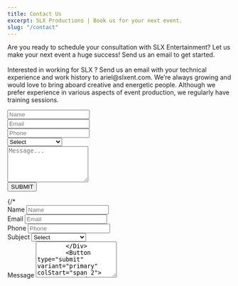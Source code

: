 ```yaml
---
title: Contact Us
excerpt: SLX Productions | Book us for your next event.
slug: "/contact"
---
```


<Block src="inner-hero" heading="Contact Us" image="url('https://res.cloudinary.com/slxent/image/upload/v1605219467/Portfolio/contact_e06cdz.webp')" image="url('https://res.cloudinary.com/slxent/image/upload/v1605219467/Portfolio/contact_vhc6vc.jpg')" />

<Section py="8|12|16|24">
  <Container width="50vw">
      <Div>
        <P fontSize="s|m" mb="12">
          Are you ready to schedule your consultation with SLX Entertainment? Let us make your next event a huge success! Send us an email to get started.
          <Br />
          <Br />
          Interested in working for SLX ? Send us an email with your technical experience and work history to ariel@slxent.com. We’re always growing and would love to bring aboard creative and energetic people. Although we prefer experience in various aspects of event production, we regularly have training sessions.
        </P>
      </Div>
    <Container>
      <Form action="" name="SLX contact form" netlify>
        <Div mb="4">
          <Input p="4" type="text" name="name" placeholder="Name" />
        </Div>
        <Div display="inline-flex" align-content="space-between">
          <Div mb="4">
            <Input p="4" type="email" name="email" placeholder="Email" />
          </Div>
          <Div mb="4">
            <Input p="4" type="phone" name="phone" placeholder="Phone" />
          </Div>
          <Div mb="4">
          <Select id="form-01-subject" name="subject" height="58px" color="gray">
            <Option value="">Select</Option>
            <Option value="one">Sound</Option>
            <Option value="two">Lighting</Option>
            <Option value="three">Installs</Option>
            <Option value="four">Multiple Services</Option>
          </Select>
        </Div>
        </Div>
        <Div mb="4">
          <Textarea rows="5" type="text" name="text" placeholder="Message..."></Textarea>
        </Div>
        <Div>
          <Button type="submit" variant="primary">SUBMIT</Button>
        </Div>
      </Form>
      {/* <Form d="grid" col="1|repeat(2, auto)" gap="4" mt="4" w="full|auto" name="SLX Contact Form" netlify>
        <Div>
          <VisuallyHidden>
            <Label htmlFor="form-01-name">Name</Label>
          </VisuallyHidden>
          <Input type="text" id="form-01-name" name="fname" placeholder="Name" />
        </Div>
        <Div>
          <VisuallyHidden>
            <Label htmlFor="form-01-email">Email</Label>
          </VisuallyHidden>
          <Input
            type="email"
            id="form-01-email"
            name="email-address"
            placeholder="Email"
          />
        </Div>
        <Div>
          <VisuallyHidden>
            <Label htmlFor="form-01-phone">Phone</Label>
          </VisuallyHidden>
          <Input
            type="tel"
            id="form-01-phone"
            name="phone-number"
            placeholder="Phone"
          />
        </Div>
        <Div>
          <VisuallyHidden>
            <Label htmlFor="form-01-subject">Subject</Label>
          </VisuallyHidden>
          <Select id="form-01-subject" name="subject" height="50px">
            <Option value="">Select</Option>
            <Option value="one">Sound</Option>
            <Option value="two">Lighting</Option>
            <Option value="three">Installs</Option>
            <Option value="four">Multiple Services</Option>
          </Select>
        </Div>
        <Div colStart="span 2">
          <VisuallyHidden>
            <Label htmlFor="form-01-message">Message</Label>
          </VisuallyHidden>
          <Textarea
            placeholder="Message"
            id="form-01-message"
            name="message-area"
            rows="5"
          />
        </Div>
        <Button type="submit" variant="primary" colStart="span 2">
          Send message
        </Button>
      </Form> */}
    </Container>
  </Container>
</Section>
